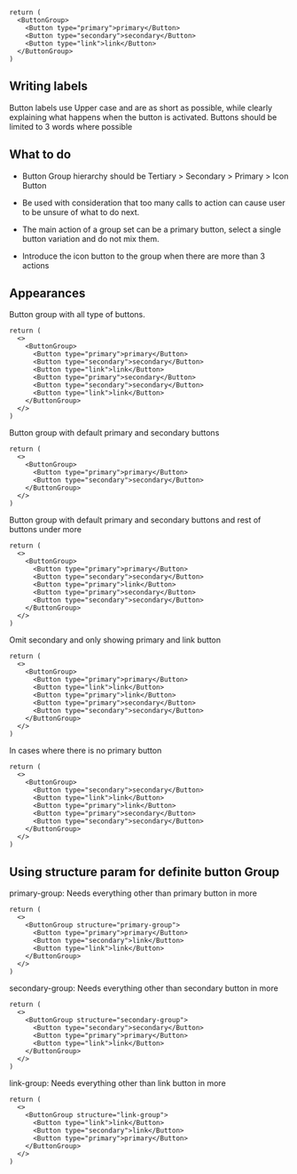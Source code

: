 <br /> 

<Documenter>

```preview
return (
  <ButtonGroup>
    <Button type="primary">primary</Button>
    <Button type="secondary">secondary</Button>
    <Button type="link">link</Button>
  </ButtonGroup>
)
```

</Documenter>

## Writing labels

Button labels use Upper case and are as short as possible, while clearly explaining what happens when the button is activated. Buttons should be limited to 3 words where possible

## What to do

* Button Group hierarchy should be Tertiary > Secondary > Primary > Icon Button

* Be used with consideration that too many calls to action can cause user to be unsure of what to do next.

* The main action of a group set can be a primary button, select a single button variation and do not mix them.

* Introduce the icon button to the group when there are more than 3 actions

## Appearances

Button group with all type of buttons.

```preview
return (
  <>
    <ButtonGroup>
      <Button type="primary">primary</Button>
      <Button type="secondary">secondary</Button>
      <Button type="link">link</Button>
      <Button type="primary">secondary</Button>
      <Button type="secondary">secondary</Button>
      <Button type="link">link</Button>
    </ButtonGroup>
  </>
)
```

Button group with default primary and secondary buttons

```preview
return (
  <>
    <ButtonGroup>
      <Button type="primary">primary</Button>
      <Button type="secondary">secondary</Button>
    </ButtonGroup>
  </>
)
```

Button group with default primary and secondary buttons and rest of buttons under more

```preview
return (
  <>
    <ButtonGroup>
      <Button type="primary">primary</Button>
      <Button type="secondary">secondary</Button>
      <Button type="primary">link</Button>
      <Button type="primary">secondary</Button>
      <Button type="secondary">secondary</Button>
    </ButtonGroup>
  </>
)
```

Omit secondary and only showing primary and link button

```preview
return (
  <>
    <ButtonGroup>
      <Button type="primary">primary</Button>
      <Button type="link">link</Button>
      <Button type="primary">link</Button>
      <Button type="primary">secondary</Button>
      <Button type="secondary">secondary</Button>
    </ButtonGroup>
  </>
)
```

In cases where there is no primary button

```preview
return (
  <>
    <ButtonGroup>
      <Button type="secondary">secondary</Button>
      <Button type="link">link</Button>
      <Button type="primary">link</Button>
      <Button type="primary">secondary</Button>
      <Button type="secondary">secondary</Button>
    </ButtonGroup>
  </>
)
```

## Using structure param for definite button Group

primary-group: Needs everything other than primary button in more

```preview
return (
  <>
    <ButtonGroup structure="primary-group">
      <Button type="primary">primary</Button>
      <Button type="secondary">link</Button>
      <Button type="link">link</Button>
    </ButtonGroup>
  </>
)
```

secondary-group: Needs everything other than secondary button in more

```preview
return (
  <>
    <ButtonGroup structure="secondary-group">
      <Button type="secondary">secondary</Button>
      <Button type="primary">primary</Button>
      <Button type="link">link</Button>
    </ButtonGroup>
  </>
)
```

link-group: Needs everything other than link button in more

```preview
return (
  <>
    <ButtonGroup structure="link-group">
      <Button type="link">link</Button>
      <Button type="secondary">link</Button>
      <Button type="primary">primary</Button>
    </ButtonGroup>
  </>
)
```
